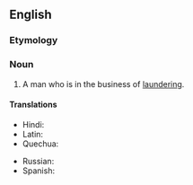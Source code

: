 ==English==

===Etymology===
{{suffix|en|laundry|man}}

===Noun===
{{en-noun|laundrymen}}

# A man who is in the business of [[laundering]].

====Translations====
{{trans-top|man in the business of laundering}}
* Hindi: {{t+|hi|धोबी|m|sc=Deva}}
* Latin: {{t|la|lotor|m}}
* Quechua: {{t|qu|t'aqsaq}}
{{trans-mid}}
* Russian: {{t+|ru|мо́йщик|m|sc=Cyrl}}
* Spanish: {{t+|es|lavandero|m}}
{{trans-bottom}}